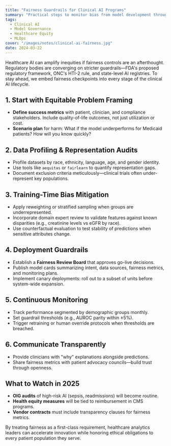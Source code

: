 ```yaml
---
title: "Fairness Guardrails for Clinical AI Programs"
summary: "Practical steps to monitor bias from model development through post-deployment drift management."
tags:
  - Clinical AI
  - Model Governance
  - Healthcare Equity
  - MLOps
cover: "/images/notes/clinical-ai-fairness.jpg"
date: 2024-03-22
---
```


Healthcare AI can amplify inequities if fairness controls are an afterthought. Regulatory bodies are converging on stricter guardrails—FDA's proposed regulatory framework, ONC's HTI-2 rule, and state-level AI registries. To stay ahead, we embed fairness checkpoints into every stage of the clinical AI lifecycle.

## 1. Start with Equitable Problem Framing

- **Define success metrics** with patient, clinician, and compliance stakeholders. Include quality-of-life outcomes, not just utilization or cost.
- **Scenario plan** for harm: What if the model underperforms for Medicaid patients? How will you know quickly?

## 2. Data Profiling & Representation Audits

- Profile datasets by race, ethnicity, language, age, and gender identity.
- Use tools like `aequitas` or `fairlearn` to quantify representation gaps.
- Document exclusion criteria meticulously—clinical trials often under-represent key populations.

## 3. Training-Time Bias Mitigation

- Apply reweighting or stratified sampling when groups are underrepresented.
- Incorporate domain expert review to validate features against known disparities (e.g., creatinine levels vs eGFR by race).
- Use counterfactual evaluation to test stability of predictions when sensitive attributes change.

## 4. Deployment Guardrails

- Establish a **Fairness Review Board** that approves go-live decisions.
- Publish model cards summarizing intent, data sources, fairness metrics, and monitoring plans.
- Implement canary deployments: roll out to a subset of units before system-wide expansion.

## 5. Continuous Monitoring

- Track performance segmented by demographic groups monthly.
- Set guardrail thresholds (e.g., AUROC parity within ±5%).
- Trigger retraining or human override protocols when thresholds are breached.

## 6. Communicate Transparently

- Provide clinicians with "why" explanations alongside predictions.
- Share fairness metrics with patient advocacy councils—build trust through openness.

## What to Watch in 2025

- **OIG audits** of high-risk AI (sepsis, readmissions) will become routine.
- **Health equity measures** will be tied to reimbursement in CMS programs.
- **Vendor contracts** must include transparency clauses for fairness metrics.

By treating fairness as a first-class requirement, healthcare analytics leaders can accelerate innovation while honoring ethical obligations to every patient population they serve.
